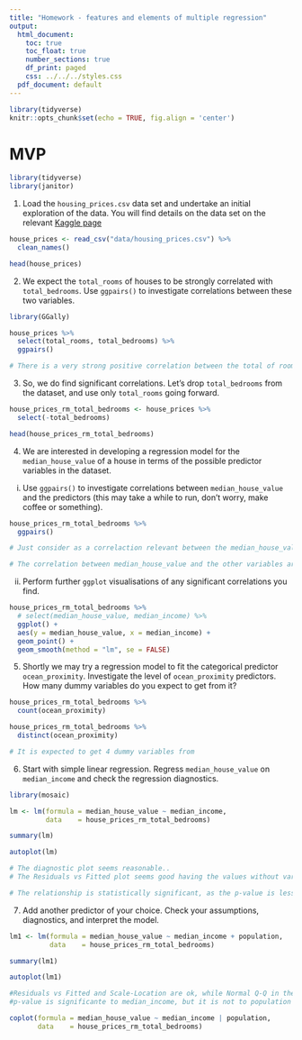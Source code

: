 ```yaml
---
title: "Homework - features and elements of multiple regression"
output:
  html_document:
    toc: true
    toc_float: true
    number_sections: true
    df_print: paged
    css: ../../../styles.css
  pdf_document: default
---
```


```r
library(tidyverse)
knitr::opts_chunk$set(echo = TRUE, fig.align = 'center')
```

# MVP

```r
library(tidyverse)
library(janitor)
```


1. Load the `housing_prices.csv` data set and undertake an initial exploration of the data. You will find details on the data set on the relevant [Kaggle page](https://www.kaggle.com/camnugent/california-housing-prices)
```r
house_prices <- read_csv("data/housing_prices.csv") %>% 
  clean_names()

head(house_prices)
```



2. We expect the `total_rooms` of houses to be strongly correlated with `total_bedrooms`. Use `ggpairs()` to investigate correlations between these two variables.
```r
library(GGally)

house_prices %>% 
  select(total_rooms, total_bedrooms) %>% 
  ggpairs()

# There is a very strong positive correlation between the total of rooms and total of beds
```


3. So, we do find significant correlations. Let's drop `total_bedrooms` from the dataset, and use only `total_rooms` going forward.

```r
house_prices_rm_total_bedrooms <- house_prices %>% 
  select(-total_bedrooms)

head(house_prices_rm_total_bedrooms)
```


4. We are interested in developing a regression model for the `median_house_value` of a house in terms of the possible predictor variables in the dataset.

  i. Use `ggpairs()` to investigate correlations between `median_house_value` and the predictors (this may take a while to run, don't worry, make coffee or something).
```r
house_prices_rm_total_bedrooms %>% 
  ggpairs()

# Just consider as a correlaction relevant between the median_house_value and median_income. There is a positive strong correlaction between both variables.

# The correlation between median_house_value and the other variables are very week.
```
  

  ii. Perform further `ggplot` visualisations of any significant correlations you find.
```r
house_prices_rm_total_bedrooms %>% 
  # select(median_house_value, median_income) %>% 
  ggplot() +
  aes(y = median_house_value, x = median_income) +
  geom_point() +
  geom_smooth(method = "lm", se = FALSE)
```


5. Shortly we may try a regression model to fit the categorical predictor `ocean_proximity`. Investigate the level of `ocean_proximity` predictors. How many dummy variables do you expect to get from it?
```r
house_prices_rm_total_bedrooms %>% 
  count(ocean_proximity)

house_prices_rm_total_bedrooms %>% 
  distinct(ocean_proximity)

# It is expected to get 4 dummy variables from 
```

 
6. Start with simple linear regression. Regress `median_house_value` on `median_income` and check the regression diagnostics.
```r
library(mosaic)

lm <- lm(formula = median_house_value ~ median_income,
         data    = house_prices_rm_total_bedrooms)

summary(lm)

autoplot(lm)

# The diagnostic plot seems reasonable..
# The Residuals vs Fitted plot seems good having the values without variation and across zero, some deviation from normality in the high and lower quantile residuals in the Normal Q-Q plot, and good heteroscedasticity in the Scale-Location plot.

# The relationship is statistically significant, as the p-value is less than a typical significance level of 0.05.
```
 

7. Add another predictor of your choice. Check your assumptions, diagnostics, and interpret the model.
```r
lm1 <- lm(formula = median_house_value ~ median_income + population,
          data    = house_prices_rm_total_bedrooms)

summary(lm1)

autoplot(lm1)

#Residuals vs Fitted and Scale-Location are ok, while Normal Q-Q in the higher and the lower residuals are a relative deviation.
#p-value is significante to median_income, but it is not to population (significance level lower than 0.05)
```

```r
coplot(formula = median_house_value ~ median_income | population, 
       data    = house_prices_rm_total_bedrooms)
```

